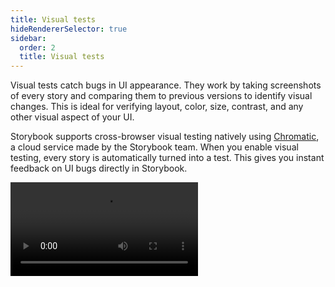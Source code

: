 ```yaml
---
title: Visual tests
hideRendererSelector: true
sidebar:
  order: 2
  title: Visual tests
---
```


Visual tests catch bugs in UI appearance. They work by taking screenshots of every story and comparing them to previous versions to identify visual changes. This is ideal for verifying layout, color, size, contrast, and any other visual aspect of your UI.

Storybook supports cross-browser visual testing natively using [Chromatic](https://www.chromatic.com/storybook/?ref=storybook_site), a cloud service made by the Storybook team. When you enable visual testing, every story is automatically turned into a test. This gives you instant feedback on UI bugs directly in Storybook.

<Video src="../_assets/writing-tests/component-visual-testing-optimized.mp4" />

### Install the addon

Add visual tests to your project by installing `@chromatic-com/storybook`, the official addon by Storybook maintainers:

{/* prettier-ignore-start */}

<CodeSnippets path="chromatic-storybook-add.md" />

{/* prettier-ignore-end */}

<Callout variant="info">
  Storybook 7.6 or higher is required. Read the [migration guide](../migration-guide/index.mdx) to upgrade your project.
</Callout>

### Enable visual tests

When you start Storybook, you'll see a new addon panel for Visual Tests where you can run tests and view results.

![Visual Tests addon enabled](../_assets/writing-tests/vta-enable.png)

To enable visual testing, sign up for [Chromatic](https://www.chromatic.com/start?startWithSignup=true\&ref=storybook_site) and create a project. This will give you access to a fleet of cloud browsers.

![Visual Tests addon project selection](../_assets/writing-tests/vta-select-project.png)

Select a project from your project list to finish setup. If you're setting up the addon for the first time, the configuration files and necessary project identifiers will be added for you automatically.

### Configure

The addon includes configuration options covering most use cases by default. You can also fine-tune the addon configuration to match your project's requirements via the [`./chromatic.config.json`](https://www.chromatic.com/docs/visual-tests-addon/#configure) file. Below are the available options and examples of how to use them.

| Option            | Description                                                                                                                             |
| ----------------- | --------------------------------------------------------------------------------------------------------------------------------------- |
| `projectId`       | Automatically configured. Sets the value for the project identifier <br /> `"projectId": "Project:64cbcde96f99841e8b007d75"`             |
| `buildScriptName` | Optional. Defines the custom Storybook build script <br /> `"buildScriptName": "deploy-storybook"`                                       |
| `debug`           | Optional. Output verbose debugging information to the console. <br /> `"debug": true`                                                    |
| `zip`             | Optional. Recommended for large projects. Configures the addon to deploy your Storybook to Chromatic as a zip file. <br /> `"zip": true` |

```jsonc
// ./chromatic.config.json
{
  "buildScriptName": "deploy-storybook",
  "debug": true,
  "projectId": "Project:64cbcde96f99841e8b007d75",
  "zip": true
}
```

### Run visual tests

Click the ▶️ Play button in the Storybook sidebar to run visual tests. This will send your stories to the cloud to take snapshots and detect visual changes.

![Storybook running visual tests with the addon](../_assets/writing-tests/vta-run-tests.png)

### Review changes

If there are visual changes in your stories, they will be 🟡 highlighted in the sidebar. Click the story and go to the Visual Tests addon panel to see which pixels changed.

If the changes are intentional, ✅ accept them as baselines locally. If the changes aren't intentional, fix the story and rerun the tests using the ▶️ Play button.

![Confirm UI changes in Storybook](../_assets/writing-tests/vta-changes-found.png)

When you finish accepting changes as baselines in the addon, you're ready to push the code to your remote repository. This will sync baselines to the cloud for anyone who checks out your branch.

![Accept UI changes in Storybook](../_assets/writing-tests/vta-changes-accepted.png)

### Automate with CI

The addon is designed to be used in tandem with CI. We recommend using the addon to check for changes during development and then running visual tests in CI as you get ready to merge.

Changes you accept as baselines in the addon will get auto-accepted as baselines in CI so you don’t have to review twice.

1. Add a step to your CI workflow to run Chromatic.

   * [GitHub Actions](https://chromatic.com/docs/github-actions?ref=storybook_docs)
   * [GitLab Pipelines](https://chromatic.com/docs/gitlab?ref=storybook_docs)
   * [Bitbucket Pipelines](https://chromatic.com/docs/bitbucket-pipelines?ref=storybook_docs)
   * [CircleCI](https://chromatic.com/docs/circleci?ref=storybook_docs)
   * [Travis CI](https://chromatic.com/docs/travisci?ref=storybook_docs)
   * [Jenkins](https://chromatic.com/docs/jenkins?ref=storybook_docs)
   * [Azure Pipelines](https://chromatic.com/docs/azure-pipelines?ref=storybook_docs)
   * [Custom CI provider](https://chromatic.com/docs/custom-ci-provider?ref=storybook_docs)

2. Configure your CI to include environment variables to authenticate with Chromatic (project token).

#### PR checks

Once you successfully set up Chromatic in CI, your pull/merge requests will be badged with a UI Tests check. The badge notifies you of test errors or UI changes that need to be verified by your team. Make the check required in your Git provider to prevent accidental UI bugs from being merged.

![PR badge for visual tests](../_assets/writing-tests/vta-prbadge-test.png)

***

### What’s the difference between visual tests and snapshot tests?

[Snapshot tests](./snapshot-testing/snapshot-testing.mdx) compare the rendered markup of every story against known baselines. This means the test compares blobs of HTML and not what the user actually sees. Which in turn, can lead to an increase in false positives as code changes don’t always yield visual changes in the component.

Visual tests compare the rendered pixels of every story against known baselines. Because you're testing the same thing your users actually experience, your tests will be richer and easier to maintain.

**Learn about other UI tests**

* [Test runner](./test-runner.mdx) to automate test execution
* Visual tests for appearance
* [Accessibility tests](./accessibility-testing.mdx) for accessibility
* [Interaction tests](./interaction-testing.mdx) for user behavior simulation
* [Coverage tests](./test-coverage.mdx) for measuring code coverage
* [Snapshot tests](./snapshot-testing/snapshot-testing.mdx) for rendering errors and warnings
* [End-to-end tests](./import-stories-in-tests/stories-in-end-to-end-tests.mdx) for simulating real user scenarios
* [Unit tests](./import-stories-in-tests/stories-in-unit-tests.mdx) for functionality
